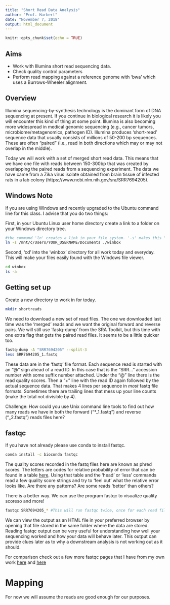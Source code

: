 ```yaml
---
title: "Short Read Data Analysis"
author: "Prof. Harbert"
date: "November 7, 2018"
output: html_document
---
```


```r
knitr::opts_chunk$set(echo = TRUE)
```

## Aims

+ Work with Illumina short read sequencing data.
+ Check quality control parameters
+ Perform read mapping against a reference genome with 'bwa' which uses a Burrows-Wheeler alignment.

## Overview

Illumina sequencing-by-synthesis technology is the dominant form of DNA sequencing at present. If you continue in biological research it is likely you will encounter this kind of thing at some point. Illumina is also becoming more widespread in medical genomic sequencing (e.g., cancer tumors, microbiome/metagenomics, pathogen ID). Illumina produces 'short-read' sequence data that usually consists of millions of 50-200 bp sequences. These are often "paired" (i.e., read in both directions which may or may not overlap in the middle). 

Today we will work with a set of merged short read data. This means that we have one file with reads between 150-300bp that was created by overlapping the paired reads from a sequencing experiment. The data we have came from a Zika virus isolate obtained from brain tissue of infected rats in a lab colony (https://www.ncbi.nlm.nih.gov/sra/SRR7694205). 

## Windows Note

If you are using Windows and recently upgraded to the Ubuntu command line for this class. I advise that you do two things:

First, in your Ubuntu Linux user home directory create a link to a folder on your Windows directory tree.

```bash
#the command 'ln' creates a link in your file system. '-s' makes this "symbolic" meaning nothing is actually copied but the link just passes you to the other location.
ln -s /mnt/c/Users/YOUR_USERNAME/Documents ./winbox

```

Second, 'cd' into the 'winbox' directory for all work today and everyday. This will make your files easily found with the Windows file viewer.

```bash
cd winbox
ls -a
```


## Getting set up

Create a new directory to work in for today.

```bash
mkdir shortreads

```

We need to download a new set of read files. The one we downloaded last time was the 'merged' reads and we want the original forward and reverse pairs. We will still use 'fastq-dump' from the SRA Toolkit, but this time with one extra flag that gets the paired read files. It seems to be a little quicker too.

```bash
fastq-dump -A "SRR7694205" --split-3
less SRR7694205_1.fastq

```

These data are in the 'fastq' file format. Each sequence read is started with an "@" sign ahead of a read ID. In this case that is the "SRR..." accession number with some suffix number attached. Under the "@" line there is the read quality scores. Then a "+" line with the read ID again followed by the actual sequence data. That makes 4 lines per sequence in *most* fastq file formats. Sometimes there are trailing lines that mess up your line counts (make the total not divisible by 4). 

Challenge: How could you use Unix command line tools to find out how many reads we have in both the forward ("*_1.fastq") and reverse ("_2.fastq") reads files here?


## fastqc

If you have not already please use conda to install fastqc.

```bash
conda install -c bioconda fastqc
```

The quality scores recorded in the fastq files here are known as phred scores. The letters are codes for relative probability of error that can be found in a table [here](https://www.drive5.com/usearch/manual/quality_score.html). Using that table and the 'head' or 'less' commands read a few quality score strings and try to 'feel out' what the relative error looks like. Are there any patterns? Are some reads 'better' than others?


There is a better way. We can use the program fastqc to visualize quality scoreso and more!

```bash
fastqc SRR7694205_* #This will run fastqc twice, once for each read file


```

We can view the output as an HTML file in your preferred browser by opening that file stored in the same folder where the data are stored. Reading fastqc output can be very useful for understanding how well your sequencing worked and how your data will behave later. This output can provide clues later as to why a downstream analysis is not working out as it should. 

For comparison check out a few more fastqc pages that I have from my own work [here](https://rsh249.github.io/bioinformatics/PPCPr3kA_GAGATTCC-TATAGCCT_ACC8G0ANXX_L008_001.R2_fastqc.html) and [here]()

# Mapping

For now we will assume the reads are good enough for our purposes.


